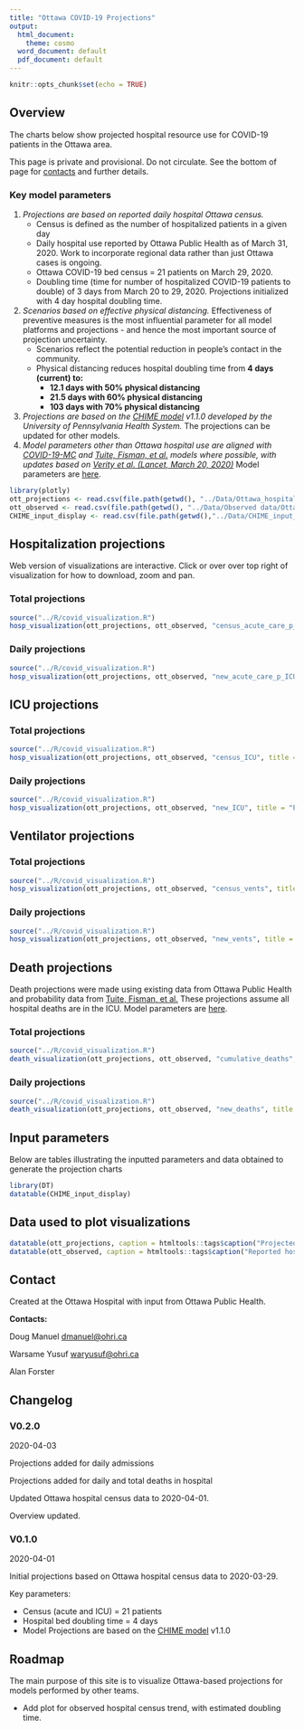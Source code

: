 ```yaml
---
title: "Ottawa COVID-19 Projections"
output:
  html_document:
    theme: cosmo
  word_document: default
  pdf_document: default
---
```


```r
knitr::opts_chunk$set(echo = TRUE)
```

## Overview
The charts below show projected hospital resource use for COVID-19 patients in the Ottawa area. 

This page is private and provisional. Do not circulate. See the bottom of page for [contacts](#contact) and further details. 

### Key model parameters
1) *Projections are based on reported daily hospital Ottawa census.* 
    - Census is defined as the number of hospitalized patients in a given day 
    - Daily hospital use reported by Ottawa Public Health as of March 31, 2020. Work to incorporate regional data rather than just Ottawa cases is ongoing.
    - Ottawa COVID-19 bed census = 21 patients on March 29, 2020. 
    - Doubling time (time for number of hospitalized COVID-19 patients to double) of 3 days from March 20 to 29, 2020. Projections initialized with 4 day hospital doubling time. 
2) *Scenarios based on effective physical distancing.* Effectiveness of preventive measures is the most influential parameter for all model platforms and projections - and hence the most important source of projection uncertainty.
    - Scenarios reflect the potential reduction in people's contact in the community. 
    - Physical distancing reduces hospital doubling time from **4 days (current) to:**
        - **12.1 days with 50% physical distancing** 
        - **21.5 days with 60% physical distancing**
        - **103 days with 70% physical distancing**
3) *Projections are based on the [CHIME model](https://penn-chime.phl.io/) v1.1.0 developed by the University of Pennsylvania Health System.* The projections can be updated for other models.
4) *Model parameters other than Ottawa hospital use are aligned with [COVID-19-MC](https://www.covid-19-mc.ca/interactive-model) and [Tuite, Fisman, et al.](https://www.medrxiv.org/content/10.1101/2020.03.24.20042705v1) models where possible, with updates based on [Verity et al. (Lancet, March 20, 2020)](https://www.thelancet.com/journals/laninf/article/PIIS1473-3099(20)30243-7/fulltext)* Model parameters are [here](#parameters).

```r
library(plotly)
ott_projections <- read.csv(file.path(getwd(), "../Data/Ottawa_hospitalization_estimates_COVID.csv"))
ott_observed <- read.csv(file.path(getwd(), "../Data/Observed data/Ottawa_Observed_COVID_Hospital_Use.csv"))
CHIME_input_display <- read.csv(file.path(getwd(),"../Data/CHIME_input_display.csv"))
```

## Hospitalization projections

Web version of visualizations are interactive. Click or over over top right of visualization for how to download, zoom and pan.

### Total projections

```r
source("../R/covid_visualization.R")
hosp_visualization(ott_projections, ott_observed, "census_acute_care_p_ICU", title = "Projected census of COVID-19 hospitalizations in Ottawa", y_label = "Census (# of patients)")
```

### Daily projections

```r
source("../R/covid_visualization.R")
hosp_visualization(ott_projections, ott_observed, "new_acute_care_p_ICU", title = "Projected daily COVID-19 hospitalizations in Ottawa", y_label = "Census (# of patients)")
```

## ICU projections

### Total projections

```r
source("../R/covid_visualization.R")
hosp_visualization(ott_projections, ott_observed, "census_ICU", title = "Projected census of COVID-19 ICU patients in Ottawa", y_label = "Census (# of patients)")
```

### Daily projections

```r
source("../R/covid_visualization.R")
hosp_visualization(ott_projections, ott_observed, "new_ICU", title = "Projected daily COVID-19 ICU admissions in Ottawa", y_label = "Census (# of patients)")
```

## Ventilator projections

### Total projections

```r
source("../R/covid_visualization.R")
hosp_visualization(ott_projections, ott_observed, "census_vents", title = "Projected census of COVID-19 ventilator usage in Ottawa", y_label = "Census (# of patients)")
```

### Daily projections

```r
source("../R/covid_visualization.R")
hosp_visualization(ott_projections, ott_observed, "new_vents", title = "Projected daily COVID-19 ventilator usage in Ottawa", y_label = "Census (# of patients)")
```

## Death projections

Death projections were made using existing data from Ottawa Public Health and probability data from [Tuite, Fisman, et al.](https://www.medrxiv.org/content/10.1101/2020.03.24.20042705v1) These projections assume all hospital deaths are in the ICU. Model parameters are [here](#parameters).

### Total projections

```r
source("../R/covid_visualization.R")
death_visualization(ott_projections, ott_observed, "cumulative_deaths", title = "Projected number of COVID-19 total hospital deaths in Ottawa", y_label = "# of patients")
```

### Daily projections

```r
source("../R/covid_visualization.R")
death_visualization(ott_projections, ott_observed, "new_deaths", title = "Projected number of COVID-19 daily hospital deaths in Ottawa", y_label = "# of patients")
```

## Input parameters {#parameters}

Below are tables illustrating the inputted parameters and data obtained to generate the projection charts

```r
library(DT)
datatable(CHIME_input_display)
```

## Data used to plot visualizations

```r
datatable(ott_projections, caption = htmltools::tags$caption("Projected data", style="font-size: 20px"), options = list(pageLength = -1, lengthMenu = list(c(-1, 15), c("All", 15)), scrollX = TRUE))
datatable(ott_observed, caption = htmltools::tags$caption("Reported hospital use and deaths from Ottawa Public Health", style="font-size: 20px"), options = list(pageLength = -1, lengthMenu = list(c(-1, 15), c("All", 15)), scrollX = TRUE))
```

## Contact {#contact}
Created at the Ottawa Hospital with input from Ottawa Public Health.

**Contacts:**

Doug Manuel [dmanuel@ohri.ca](mailto:dmanuel@ohri.ca)

Warsame Yusuf [waryusuf@ohri.ca](mailto:waryusuf@ohri.ca)

Alan Forster

## Changelog

### V0.2.0
2020-04-03

Projections added for daily admissions

Projections added for daily and total deaths in hospital

Updated Ottawa hospital census data to 2020-04-01.

Overview updated.

### V0.1.0 
2020-04-01

Initial projections based on Ottawa hospital census data to 2020-03-29.

Key parameters:

- Census (acute and ICU) = 21 patients
- Hospital bed doubling time = 4 days
- Model Projections are based on the [CHIME model](https://penn-chime.phl.io/) v1.1.0

## Roadmap
The main purpose of this site is to visualize Ottawa-based projections for models performed by other teams.

- Add plot for observed hospital census trend, with estimated doubling time. 
